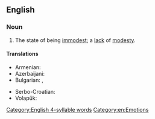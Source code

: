 ==English==

===Noun===
{{en-noun|-|immodesties}}

# The state of being [[immodest]]; a [[lack]] of [[modesty]].

====Translations====
{{trans-top|state of being immodest}}
* Armenian: {{t+|hy|անհամեստություն}}
* Azerbaijani: {{t|az|təvazösüzlük}}
* Bulgarian: {{t+|bg|безсрамие|n}}, {{t|bg|неприличие|n}}
{{trans-mid}}
* Serbo-Croatian: {{t+|sh|nèskromnōst|f}}
* Volapük: {{t+|vo|nepued}}
{{trans-bottom}}

[[Category:English 4-syllable words]]
[[Category:en:Emotions]]